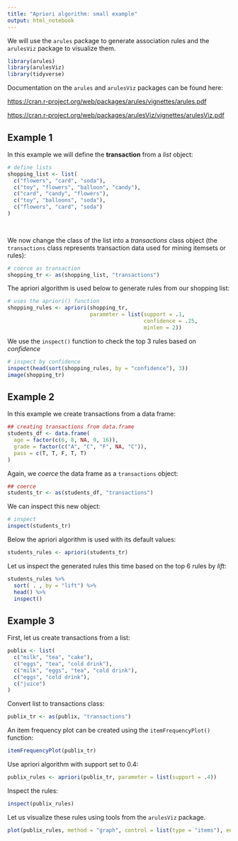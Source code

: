 ```yaml
---
title: "Apriori algorithm: small example"
output: html_notebook
---
```


We will use the `arules` package to generate association rules and the `arulesViz` package to visualize them.

```r
library(arules)
library(arulesViz)
library(tidyverse)
```

Documentation on the `arules` and `arulesViz` packages can be found here: 

<https://cran.r-project.org/web/packages/arules/vignettes/arules.pdf>

<https://cran.r-project.org/web/packages/arulesViz/vignettes/arulesViz.pdf>



## Example 1

In this example we will define the **transaction** from a _list_ object:

```r
# define lists
shopping_list <- list(
  c("flowers", "card", "soda"),
  c("toy", "flowers", "balloon", "candy"),
  c("card", "candy", "flowers"),
  c("toy", "balloons", "soda"),
  c("flowers", "card", "soda")
)
  
  
```

We now change the class of the list into a _transactions_ class object (the `transactions` class represents transaction data used for mining itemsets or rules):

```r
# coerce as transaction
shopping_tr <- as(shopping_list, "transactions")
```

The apriori algorithm is used below to generate rules from our shopping list:

```r
# uses the apriori() function
shopping_rules <- apriori(shopping_tr,
                          parameter = list(support = .1,
                                           confidence = .25,
                                           minlen = 2))
```

We use the `inspect()` function to check the top 3 rules based on _confidence_


```r
# inspect by confidence
inspect(head(sort(shopping_rules, by = "confidence"), 3))
image(shopping_tr)
```


## Example 2

In this example we create transactions from a data frame:


```r
## creating transactions from data.frame
students_df <- data.frame(
  age = factor(c(6, 8, NA, 9, 16)),
  grade = factor(c("A", "C", "F", NA, "C")),
  pass = c(T, T, F, T, T)
)
```

Again, we _coerce_ the data frame as a `transactions` object:

```r
## coerce
students_tr <- as(students_df, "transactions")
```

We can inspect this new object:

```r
# inspect
inspect(students_tr)
```

Below the apriori algorithm is used with its default values:


```r
students_rules <- apriori(students_tr)
```

Let us inspect the generated rules this time based on the top 6 rules by _lift_:

```r
students_rules %>%
  sort( . , by = "lift") %>%
  head() %>%
  inspect()
```


## Example 3

First, let us create transactions from a list:

```r
publix <- list(
  c("milk", "tea", "cake"),
  c("eggs", "tea", "cold drink"),
  c("milk", "eggs", "tea", "cold drink"),
  c("eggs", "cold drink"),
  c("juice")
)
```

Convert list to transactions class:

```r
publix_tr <- as(publix, "transactions")
```

An item frequency plot can be created using the `itemFrequencyPlot()` function:

```r
itemFrequencyPlot(publix_tr)
```


Use apriori algorithm with support set to 0.4:

```r
publix_rules <- apriori(publix_tr, parameter = list(support = .4))
```



Inspect the rules:

```r
inspect(publix_rules)
```

Let us visualize these rules using tools from the `arulesViz` package.



```r
plot(publix_rules, method = "graph", control = list(type = "items"), engine = "htmlwidget")
```








